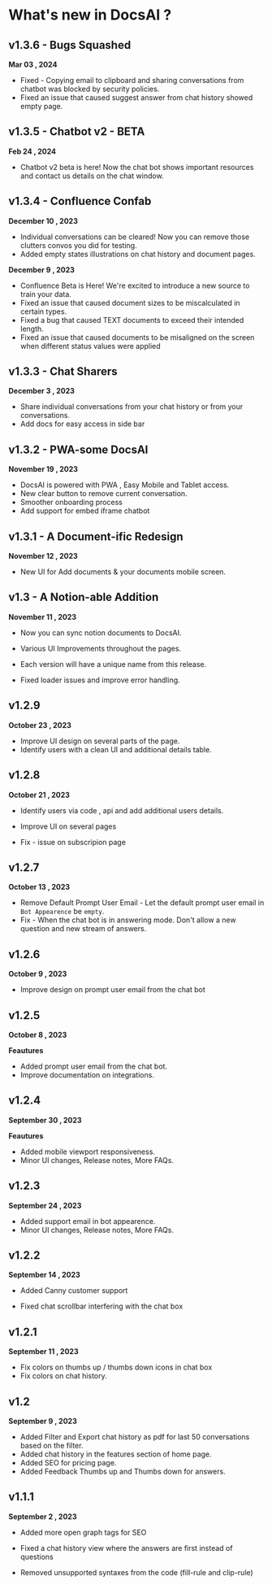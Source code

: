# What's new in DocsAI ?

## v1.3.6 - Bugs Squashed
**Mar 03 , 2024**

* Fixed -  Copying email to clipboard and sharing conversations from chatbot was blocked by security policies. 
* Fixed an issue that caused suggest answer from chat history showed empty page.

## v1.3.5 - Chatbot v2 - BETA 
**Feb 24 , 2024**

* Chatbot v2 beta is here! Now the chat bot shows important resources and contact us details on the chat window.

## v1.3.4 - Confluence Confab

**December 10 , 2023**

* Individual conversations can be cleared! Now you can remove those clutters convos you did for testing.
* Added empty states illustrations on chat history and document pages.

**December 9 , 2023**

* Confluence Beta is Here! We're excited to introduce a new source to train your data.
* Fixed an issue that caused document sizes to be miscalculated in certain types.
* Fixed a bug that caused TEXT documents to exceed their intended length.
* Fixed an issue that caused documents to be misaligned on the screen when different status values were applied

## v1.3.3 - Chat Sharers
**December 3 , 2023**

* Share individual conversations from your chat history or from your conversations.
* Add docs for easy access in side bar 


## v1.3.2 - PWA-some DocsAI
**November 19 , 2023**

* DocsAI is powered with PWA , Easy Mobile and Tablet access.
* New clear button to remove current conversation.
* Smoother onboarding process 
* Add support for embed iframe chatbot

## v1.3.1 - A Document-ific Redesign

**November 12 , 2023**
* New UI for Add documents & your documents mobile screen.

## v1.3 - A Notion-able Addition
**November 11 , 2023**


* Now you can sync notion documents to DocsAI.
* Various UI Improvements throughout the pages.
* Each version will have a unique name from this release.


* Fixed loader issues and  improve error handling.


## v1.2.9
**October 23 , 2023**


* Improve UI design on several parts of the page.
* Identify users with a clean UI and additional details table.


## v1.2.8
**October 21 , 2023**

* Identify users via code , api and add additional users details.
* Improve UI on several pages


* Fix - issue on subscripion page

 
## v1.2.7
**October 13 , 2023**


* Remove Default Prompt User Email - Let the default prompt user email in `Bot Appearence` be `empty`.
* Fix - When the chat bot is in answering mode. Don't allow a new question and new stream of answers.

## v1.2.6
**October 9 , 2023**

 
* Improve design on prompt user email from the chat bot


## v1.2.5
**October 8 , 2023**

**Feautures** 
* Added prompt user email from the chat bot.
* Improve documentation on integrations.


## v1.2.4
**September 30 , 2023**

**Feautures** 
* Added mobile viewport responsiveness.
* Minor UI changes, Release notes, More FAQs.

## v1.2.3

**September 24 , 2023**


* Added support email in bot appearence.
* Minor UI changes, Release notes, More FAQs.

## v1.2.2

**September 14 , 2023**


* Added Canny customer support

 
* Fixed chat scrollbar interfering with the chat box

## v1.2.1

**September 11 , 2023**


* Fix colors on thumbs up / thumbs down icons in chat box
* Fix colors on chat history.


## v1.2

**September 9 , 2023**



* Added Filter and Export chat history as pdf for last 50 conversations based on the filter.
* Added chat history in the features section of home page.
* Added SEO for pricing page.
* Added Feedback Thumbs up and Thumbs down for answers.


## v1.1.1

**September 2 , 2023**



* Added more open graph tags for SEO



* Fixed a chat history view where the answers are first instead of questions
* Removed unsupported syntaxes from the code (fill-rule and clip-rule)

